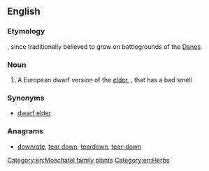==English==

===Etymology===
{{compound|Dane|wort|lang=en}}, since traditionally believed to grow on battlegrounds of the [[Dane]]s.

===Noun===
{{wikipedia}}
{{en-noun}}

# A European dwarf version of the [[elder]], {{taxlink|Sambucus ebulus|species|noshow=1}}, that has a bad smell

===Synonyms===
* [[dwarf elder]]

===Anagrams===
* [[downrate#English|downrate]], [[tear down#English|tear down]], [[teardown#English|teardown]], [[tear-down#English|tear-down]]
[[Category:en:Moschatel family plants]]
[[Category:en:Herbs]]